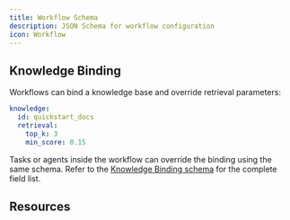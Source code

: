 ```yaml
---
title: Workflow Schema
description: JSON Schema for workflow configuration
icon: Workflow
---
```



<SchemaParams
  schema={workflowSchema}
  title="Workflow Configuration Schema"
  collapsible={true}
  defaultExpanded={true}
  paramType="path"
/>

## Knowledge Binding

Workflows can bind a knowledge base and override retrieval parameters:

```yaml
knowledge:
  id: quickstart_docs
  retrieval:
    top_k: 3
    min_score: 0.15
```

Tasks or agents inside the workflow can override the binding using the same schema. Refer to the [Knowledge Binding schema](/docs/schema/bindings) for the complete field list.

## Resources

<ReferenceCardList>
  <ReferenceCard
    title="JSON Schema Specification"
    description="Official JSON Schema documentation and specification"
    href="https://json-schema.org/"
    icon="FileText"
  />
  <ReferenceCard
    title="JSON Schema Validator"
    description="Online tool for validating JSON schemas"
    href="https://www.jsonschemavalidator.net/"
    icon="CheckCircle"
  />
</ReferenceCardList>
